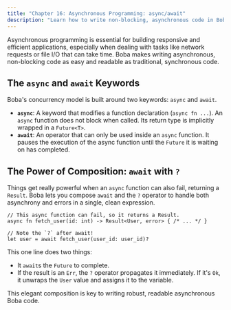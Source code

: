 ```yaml
---
title: "Chapter 16: Asynchronous Programming: async/await"
description: "Learn how to write non-blocking, asynchronous code in Boba using `async` and `await`."
---
```


Asynchronous programming is essential for building responsive and efficient applications, especially when dealing with tasks like network requests or file I/O that can take time. Boba makes writing asynchronous, non-blocking code as easy and readable as traditional, synchronous code.

## The `async` and `await` Keywords

Boba's concurrency model is built around two keywords: `async` and `await`.

-   **`async`**: A keyword that modifies a function declaration (`async fn ...`). An `async` function does not block when called. Its return type is implicitly wrapped in a `Future<T>`.
-   **`await`**: An operator that can only be used inside an `async` function. It pauses the execution of the async function until the `Future` it is waiting on has completed.

## The Power of Composition: `await` with `?`

Things get really powerful when an `async` function can also fail, returning a `Result`. Boba lets you compose `await` and the `?` operator to handle both asynchrony and errors in a single, clean expression.

```boba
// This async function can fail, so it returns a Result.
async fn fetch_user(id: int) -> Result<User, error> { /* ... */ }

// Note the `?` after await!
let user = await fetch_user(user_id: user_id)?
```
This one line does two things:

- It `await`s the `Future` to complete.
- If the result is an `Err`, the `?` operator propagates it immediately. If it's `Ok`, it unwraps the `User` value and assigns it to the variable.

This elegant composition is key to writing robust, readable asynchronous Boba code.